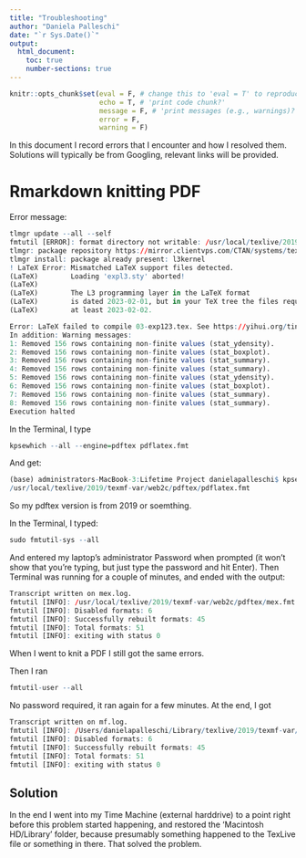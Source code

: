 ```yaml
---
title: "Troubleshooting"
author: "Daniela Palleschi"
date: "`r Sys.Date()`"
output: 
  html_document:
    toc: true
    number-sections: true
---
```


```r
knitr::opts_chunk$set(eval = F, # change this to 'eval = T' to reproduce the analyses; make sure to comment out 
                      echo = T, # 'print code chunk?'
                      message = F, # 'print messages (e.g., warnings)?'
                      error = F,
                      warning = F)
```

In this document I record errors that I encounter and how I resolved them. Solutions will typically be from Googling, relevant links will be provided.


# Rmarkdown knitting PDF

Error message:

```r
tlmgr update --all --self
fmtutil [ERROR]: format directory not writable: /usr/local/texlive/2019/texmf-var/web2c
tlmgr: package repository https://mirror.clientvps.com/CTAN/systems/texlive/tlnet (not verified: gpg unavailable)
tlmgr install: package already present: l3kernel
! LaTeX Error: Mismatched LaTeX support files detected.
(LaTeX)        Loading 'expl3.sty' aborted!
(LaTeX)        
(LaTeX)        The L3 programming layer in the LaTeX format
(LaTeX)        is dated 2023-02-01, but in your TeX tree the files require
(LaTeX)        at least 2023-02-02.

Error: LaTeX failed to compile 03-exp123.tex. See https://yihui.org/tinytex/r/#debugging for debugging tips. See 03-exp123.log for more info.
In addition: Warning messages:
1: Removed 156 rows containing non-finite values (stat_ydensity). 
2: Removed 156 rows containing non-finite values (stat_boxplot). 
3: Removed 156 rows containing non-finite values (stat_summary). 
4: Removed 156 rows containing non-finite values (stat_summary). 
5: Removed 156 rows containing non-finite values (stat_ydensity). 
6: Removed 156 rows containing non-finite values (stat_boxplot). 
7: Removed 156 rows containing non-finite values (stat_summary). 
8: Removed 156 rows containing non-finite values (stat_summary). 
Execution halted
```

In the Terminal, I type

```r
kpsewhich --all --engine=pdftex pdflatex.fmt
```

And get:

```r
(base) administrators-MacBook-3:Lifetime Project danielapalleschi$ kpsewhich --all --engine=pdftex pdflatex.fmt
/usr/local/texlive/2019/texmf-var/web2c/pdftex/pdflatex.fmt
```

So my pdftex version is from 2019 or soemthing.

In the Terminal, I typed:

```r
sudo fmtutil-sys --all
```

And entered my laptop's administrator Password when prompted (it won't show that you're typing, but just type the password and hit Enter). Then Terminal was running for a couple of minutes, and ended with the output:

```r
Transcript written on mex.log.
fmtutil [INFO]: /usr/local/texlive/2019/texmf-var/web2c/pdftex/mex.fmt installed.
fmtutil [INFO]: Disabled formats: 6
fmtutil [INFO]: Successfully rebuilt formats: 45
fmtutil [INFO]: Total formats: 51
fmtutil [INFO]: exiting with status 0
```

When I went to knit a PDF I still got the same errors.

Then I ran 

```r
fmtutil-user --all
```

No password required, it ran again for a few minutes. At the end, I got

```r
Transcript written on mf.log.
fmtutil [INFO]: /Users/danielapalleschi/Library/texlive/2019/texmf-var/web2c/metafont/mf.base installed.
fmtutil [INFO]: Disabled formats: 6
fmtutil [INFO]: Successfully rebuilt formats: 45
fmtutil [INFO]: Total formats: 51
fmtutil [INFO]: exiting with status 0
```

## Solution

In the end I went into my Time Machine (external harddrive) to a point right before this problem started happening, and restored the 'Macintosh HD/Library' folder, because presumably something happened to the TexLive file or something in there. That solved the problem.